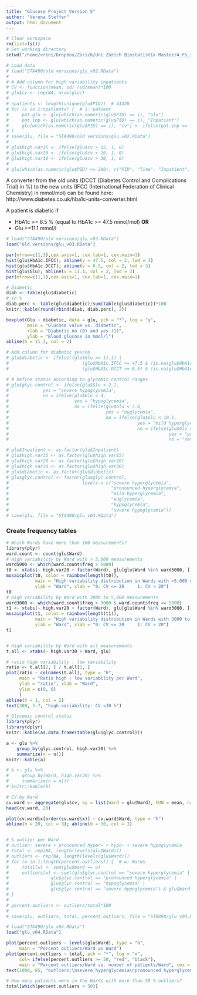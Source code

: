 ```yaml
---
title: "Glucose Project Version 5"
author: "Verena Steffen"
output: html_document
---
```

```r
# Clear workspace
rm(list=ls())
# Set working directory
setwd("/home/vreni/Dropbox/Zürich/Uni Zürich Biostatistik Master/4_FS_2016/STA490_StatisticalConsulting")

# Load data
# load("STA490/old versions/glu_v02.RData")
# 
# # Add column for high variability inpatients
# CV <- function(mean, sd) (sd/mean)*100
# glu$cv <- rep(NA, nrow(glu))
# 
# npatients <- length(unique(glu$PID))  # 41428
# for (i in 1:npatients) {  # i: patient
#     pat.glu <- glu[which(as.numeric(glu$PID) == i), "Glu"]
#     pat.inp <- glu[which(as.numeric(glu$PID) == i), "Inpatient"]
#     glu[which(as.numeric(glu$PID) == i), "cv"] <- ifelse(pat.inp == TRUE, CV(mean(pat.glu), sd(pat.glu)), NA)
# }
# save(glu, file = "STA490/old versions/glu_v02.RData")
# 
# glu$high.var15 <- ifelse(glu$cv > 15, 1, 0)
# glu$high.var20 <- ifelse(glu$cv > 20, 1, 0)
# glu$high.var30 <- ifelse(glu$cv > 30, 1, 0)
# 
# glu[which(as.numeric(glu$PID) <= 200), c("PID", "Time", "Inpatient", "cv", "high.var")]
```

A converter from the old units (DCCT (Diabetes Control and Complications Trial) in %) to the new units (IFCC (International Federation of Clinical Chemistry) in mmol/mol) can be found here: 
http://www.diabetes.co.uk/hba1c-units-converter.html

A patient is diabetic if

- HbA1c >= 6.5 % (equal to HbA1c >= 47.5 mmol/mol) **OR**
- Glu >=11.1 mmol/l

```r
# load("STA490/old versions/glu_v03.RData")
load("old versions/glu_v03.RData")

par(mfrow=c(1,3),cex.axis=1, cex.lab=1, cex.main=1)
hist(glu$HbA1c.IFCC); abline(v = 47.5, col = 2, lwd = 3)
hist(glu$HbA1c.DCCT); abline(v = 6.5, col = 2, lwd = 3)
hist(glu$Glu); abline(v = 11.1, col = 2, lwd = 3)
par(mfrow=c(1,1),cex.axis=1, cex.lab=1, cex.main=1)

# Diabetic
diab <- table(glu$diabetic)
# in %
diab.perc <- table(glu$diabetic)/sum(table(glu$diabetic))*100
knitr::kable(round(rbind(diab, diab.perc), 2))

boxplot(Glu ~ diabetic, data = glu, pch = "*", log = "y", 
        main = "Glucose value vs. diabetic", 
        xlab = "Diabetic no (0) and yes (1)",
        ylab = "Blood glucose in mmol/l")
abline(h = 11.1, col = 2)
```


```r
# Add column for diabetic yes/no
# glu$diabetic <- ifelse((glu$Glu >= 11.1) |
#                            (glu$HbA1c.IFCC >= 47.5 & !is.na(glu$HbA1c.IFCC)) |
#                            (glu$HbA1c.DCCT >= 6.5) & !is.na(glu$HbA1c.DCCT), 1, 0)

# # Define status according to glycemic control ranges
# glu$glyc.control <- ifelse(glu$Glu < 2.2, 
#             yes = "severe hypoglycemia", 
#             no = ifelse(glu$Glu < 4, 
#                         yes = "hypoglycemia", 
#                         no = ifelse(glu$Glu < 7.8, 
#                                     yes = "euglycemia",
#                                     no = ifelse(glu$Glu < 10.1,
#                                                 yes = "mild hyperglycemia",
#                                                 no = ifelse(glu$Glu < 15,
#                                                             yes = "pronounced hyperglycemia",
#                                                             no = "severe hyperglycemia")))))
```


```r
# glu$Inpatient <- as.factor(glu$Inpatient)
# glu$high.var15 <- as.factor(glu$high.var15)
# glu$high.var20 <- as.factor(glu$high.var20)
# glu$high.var30 <- as.factor(glu$high.var30)
# glu$diabetic <- as.factor(glu$diabetic)
# glu$glyc.control <- factor(glu$glyc.control,
#                            levels = c("severe hyperglycemia",
#                                       "pronounced hyperglycemia",
#                                       "mild hyperglycemia",
#                                       "euglycemia",
#                                       "hypoglycemia",
#                                       "severe hypoglycemia"))
# save(glu, file = "STA490/glu_v03.RData")
```


### Create frequency tables

```r
# Which Wards have more than 100 measurements?
library(plyr)
ward.count <- count(glu$Ward)
# High variability by Ward with > 5,000 measurements
ward5000 <- which(ward.count$freq > 5000)
t0 <- xtabs(~ high.var20 + factor(Ward), glu[glu$Ward %in% ward5000, ])
mosaicplot(t0, color = rainbow(length(t0)),
           main = "High variability distribution in Wards with >5,000 measurements",
           ylab = "Ward", xlab = "0: CV <= 20     1: CV > 20")
t0
# High variability by Ward with 3000 to 5,000 measurements
ward3000 <- which(ward.count$freq > 3000 & ward.count$freq <= 5000)
t1 <- xtabs(~ high.var20 + factor(Ward), glu[glu$Ward %in% ward3000, ])
mosaicplot(t1, color = rainbow(length(t1)),
           main = "High variability distribution in Wards with 3000 to 5000 measurements",
           ylab = "Ward", xlab = "0: CV <= 20     1: CV > 20")
t1


# High variability by Ward with all measurements
t.all <- xtabs(~ high.var30 + Ward, glu)

# ratio high variability : low variability
ratio <- t.all[2, ] / t.all[1, ]
plot(ratio ~ colnames(t.all), type = "h", 
     main = "Ratio high : low variability per Ward", 
     ylab = "ratio", xlab = "Ward",
     ylim = c(0, 6)
     )
abline(h = 1, col = 2)
text(380, 5.7, "high variability: CV >30 %")

# Glycemic control status
library(plyr)
library(dplyr)
knitr::kable(as.data.frame(table(glu$glyc.control)))

a <- glu %>% 
    group_by(glyc.control, high.var30) %>% 
    summarize(n = n())
knitr::kable(a)

# b <- glu %>% 
#     group_by(Ward, high.var30) %>% 
#     summarize(n = n())
# knitr::kable(b)

# CV by Ward
cv.ward <- aggregate(glu$cv, by = list(Ward = glu$Ward), FUN = mean, na.rm = TRUE)
head(cv.ward, 20)

plot(cv.ward$x[order(cv.ward$x)] ~ cv.ward$Ward, type = "h")
abline(h = 20, col = 3); abline(h = 30, col = 3)


# % outlier per Ward
# outlier: severe + pronounced hyper- + hypo- + severe hypoglycemia
# total <- rep(NA, length(levels(glu$Ward)))
# outliers <- rep(NA, length(levels(glu$Ward)))
# for (w in 1:length(percent.outliers)) {  # w: Wards
#     total[w] <- sum(glu$Ward == w)
#     outliers[w] <- sum((glu$glyc.control == "severe hyperglycemia" | 
#                glu$glyc.control == "pronounced hyperglycemia" |
#                glu$glyc.control == "hypoglycemia" |
#                glu$glyc.control == "severe hypoglycemia") & glu$Ward == w)
# }
# 
# percent.outliers <- outliers/total*100
# 
# save(glu, outliers, total, percent.outliers, file = "STA490/glu_v04.RData")

# load("STA490/glu_v04.RData")
load("glu_v04.RData")

plot(percent.outliers ~ levels(glu$Ward), type = "h",
     main = "Percent outliers/Ward vs Ward")
plot(percent.outliers ~ total, pch = "*", log = "x",
     col= ifelse(percent.outliers >= 50, "red", "black"),
     main = "Percent outliers/Ward vs. number of patients/Ward", cex = 1.5)
text(1000, 85, "outliers:\nsevere hyperglycemia\npronounced hyperglycemia\nhypoglycemia\nsevere hypoglycemia")

# How many patients were in the Wards with more than 50 % outliers?
total[which(percent.outliers > 50)]

```

















